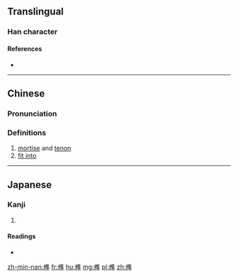 ==Translingual==

===Han character===
{{Han char|rn=75|rad=木|as=10|sn=14|four=|canj=DOGJ|ids=⿰木隼}}

====References====
* {{Han ref|kx=0544.080|dkj=15264|dj=0931.270|hdz=21264.110|uh=69AB|ud=27051|bh=BA67|bd=47719}}

----

==Chinese==
{{zh-forms}}

===Pronunciation===
{{zh-pron
|m=sǔn
|c=seon2
|mn=sún
|mc=y
|oc=y
|ma=
|cat=n,v
}}

===Definitions===
# [[mortise]] and [[tenon]]
# [[fit into]]

----

==Japanese==

===Kanji===
{{ja-kanji|grade=|rs=木10}}

# {{defn|lang=ja|sort=木10}}

====Readings====
* {{ja-readings|on=[[しゅん]] (shun)|kun=[[ほぞ]] (hozo)}}

[[zh-min-nan:榫]]
[[fr:榫]]
[[hu:榫]]
[[mg:榫]]
[[pl:榫]]
[[zh:榫]]